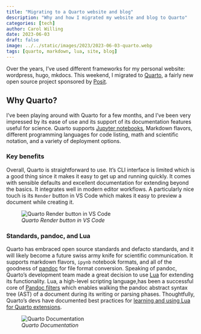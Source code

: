 ```yaml
---
title: "Migrating to a Quarto website and blog"
description: "Why and how I migrated my website and blog to Quarto"
categories: [tech]
author: Carol Willing
date: 2023-06-03
draft: false
image: ../../static/images/2023/2023-06-03-quarto.webp
tags: [quarto, markdown, lua, site, blog]
---
```


Over the years, I've used different frameworks for my personal website: wordpress, hugo, mkdocs. This weekend, I migrated to [Quarto](https://quarto.org), a fairly new open source project sponsored by [Posit](https://posit.co/).

## Why Quarto?

I've been playing around with Quarto for a few months, and I've been very impressed by its ease of use and its support of its documentation features useful for science. Quarto supports [Jupyter notebooks](https://jupyter.org), Markdown flavors, different programming languages for code listing, math and scientific notation, and a variety of deployment options.

### Key benefits

Overall, Quarto is straightforward to use. It's CLI interface is limited which is a good thing since it makes it easy to get up and running quickly. It comes with sensible defaults and excellent documentation for extending beyond the basics. It integrates well in modern editor workflows. A particularly nice touch is its `Render` button in VS Code which makes it easy to preview a document while creating it.

![*Quarto Render button in VS Code*](../../static/images/2023/2023-06-03-quarto.webp)

### Standards, pandoc, and Lua

Quarto has embraced open source standards and defacto standards, and it will likely become a future swiss army knife for scientific communication. It supports markdown flavors, `ipynb` notebook formats, and all of the goodness of [pandoc](https://pandoc.org) for file format conversion. Speaking of pandoc, Quarto's development team made a great decision to use [Lua](https://www.lua.org) for extending its functionality. Lua, a high-level scripting language,has been a successful core of [Pandoc filters](https://pandoc.org/lua-filters.html) which enables walking the pandoc abstract syntax tree (AST) of a document during its writing or parsing phases. Thoughtfully, Quarto's devs have documented best practices for [learning and using Lua for Quarto extensions](https://quarto.org/docs/extensions/lua.html).

![*Quarto Documentation*](../../static/images/2023/2023-06-03-quarto-doc.webp)